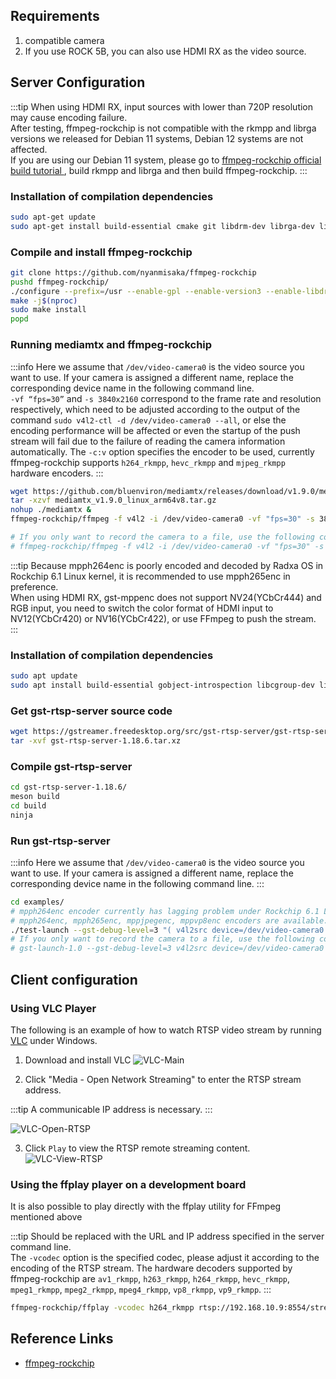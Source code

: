 ## Requirements

1. compatible camera
2. If you use ROCK 5B, you can also use HDMI RX as the video source.

## Server Configuration

<Tabs queryString="target">

<TabItem value="ffmpeg" label="Based on FFmpeg">

:::tip
When using HDMI RX, input sources with lower than 720P resolution may cause encoding failure.  
After testing, ffmpeg-rockchip is not compatible with the rkmpp and librga versions we released for Debian 11 systems, Debian 12 systems are not affected.  
If you are using our Debian 11 system, please go to [ ffmpeg-rockchip official build tutorial ](https://github.com/nyanmisaka/ffmpeg-rockchip/wiki/Compilation), build rkmpp and librga and then build ffmpeg-rockchip.
:::

### Installation of compilation dependencies

```bash
sudo apt-get update
sudo apt-get install build-essential cmake git libdrm-dev librga-dev librockchip-mpp-dev libsdl2*-dev libx264-dev libx265-dev pkg-config
```

### Compile and install ffmpeg-rockchip

```bash
git clone https://github.com/nyanmisaka/ffmpeg-rockchip
pushd ffmpeg-rockchip/
./configure --prefix=/usr --enable-gpl --enable-version3 --enable-libdrm --enable-rkmpp --enable-rkrga --enable-libx264 --enable-libx265 --enable-ffplay
make -j$(nproc)
sudo make install
popd
```

### Running mediamtx and ffmpeg-rockchip

:::info
Here we assume that `/dev/video-camera0` is the video source you want to use. If your camera is assigned a different name, replace the corresponding device name in the following command line.  
`-vf “fps=30”` and `-s 3840x2160` correspond to the frame rate and resolution respectively, which need to be adjusted according to the output of the command `sudo v4l2-ctl -d /dev/video-camera0 --all`, or else the encoding performance will be affected or even the startup of the push stream will fail due to the failure of reading the camera information automatically.
The `-c:v` option specifies the encoder to be used, currently ffmpeg-rockchip supports `h264_rkmpp`, `hevc_rkmpp` and `mjpeg_rkmpp` hardware encoders.
:::

```bash
wget https://github.com/bluenviron/mediamtx/releases/download/v1.9.0/mediamtx_v1.9.0_linux_arm64v8.tar.gz
tar -xzvf mediamtx_v1.9.0_linux_arm64v8.tar.gz
nohup ./mediamtx &
ffmpeg-rockchip/ffmpeg -f v4l2 -i /dev/video-camera0 -vf "fps=30" -s 3840x2160 -c:v h264_rkmpp -rc_mode AVBR -b:v 20M -minrate 10M -maxrate 40M -profile:v main -level 5.1 -f rtsp rtsp://0.0.0.0:8554/stream

# If you only want to record the camera to a file, use the following command
# ffmpeg-rockchip/ffmpeg -f v4l2 -i /dev/video-camera0 -vf "fps=30" -s 3840x2160 -c:v h264_rkmpp -rc_mode AVBR -b:v 20M -minrate 10M -maxrate 40M -profile:v main -level 5.1 /tmp/tmp.mp4
```

</TabItem>

<TabItem value="gstreamer" label="Based on Gstreamer">

:::tip
Because mpph264enc is poorly encoded and decoded by Radxa OS in Rockchip 6.1 Linux kernel, it is recommended to use mpph265enc in preference.  
When using HDMI RX, gst-mppenc does not support NV24(YCbCr444) and RGB input, you need to switch the color format of HDMI input to NV12(YCbCr420) or NV16(YCbCr422), or use FFmpeg to push the stream.
:::

### Installation of compilation dependencies

```bash
sudo apt update
sudo apt install build-essential gobject-introspection libcgroup-dev libgirepository1.0-dev libgstreamer-plugins-bad1.0-dev libgstreamer-plugins-base1.0-dev meson
```

### Get gst-rtsp-server source code

```bash
wget https://gstreamer.freedesktop.org/src/gst-rtsp-server/gst-rtsp-server-1.18.6.tar.xz
tar -xvf gst-rtsp-server-1.18.6.tar.xz
```

### Compile gst-rtsp-server

```bash
cd gst-rtsp-server-1.18.6/
meson build
cd build
ninja
```

### Run gst-rtsp-server

:::info
Here we assume that `/dev/video-camera0` is the video source you want to use. If your camera is assigned a different name, replace the corresponding device name in the following command line.
:::

```bash
cd examples/
# mpph264enc encoder currently has lagging problem under Rockchip 6.1 Linux kernel, we suggest to use mpph265enc encoder.
# mpph264enc, mpph265enc, mppjpegenc, mppvp8enc encoders are available. To change the encoder, you need to change the rtp*pay or *parse in the pipeline.
./test-launch --gst-debug-level=3 "( v4l2src device=/dev/video-camera0 ! queue ! mpph265enc bps=51200000 rc-mode=vbr ! rtph265pay name=pay0 pt=97 )"
# If you only want to record the camera to a file, use the following command
# gst-launch-1.0 --gst-debug-level=3 v4l2src device=/dev/video-camera0 ! queue ! mpph265enc bps=51200000 rc-mode=vbr ! h265parse ! mp4mux ! filesink location=output.mp4
```

</TabItem>

</Tabs>

## Client configuration

### Using VLC Player

The following is an example of how to watch RTSP video stream by running [VLC](https://www.videolan.org/vlc/) under Windows.

1. Download and install VLC
   ![VLC-Main](/img/general-tutorial/rtsp/VLC-Main-en.webp)

2. Click "Media - Open Network Streaming" to enter the RTSP stream address.

:::tip
A communicable IP address is necessary.
:::

![VLC-Open-RTSP](/img/general-tutorial/rtsp/VLC-Open-RTSP-en.webp)

3. Click `Play` to view the RTSP remote streaming content.
   ![VLC-View-RTSP](/img/general-tutorial/rtsp/VLC-View-RTSP-en.webp)

### Using the ffplay player on a development board

It is also possible to play directly with the ffplay utility for FFmpeg mentioned above

:::tip
Should be replaced with the URL and IP address specified in the server command line.  
The `-vcodec` option is the specified codec, please adjust it according to the encoding of the RTSP stream. The hardware decoders supported by ffmpeg-rockchip are `av1_rkmpp`, `h263_rkmpp`, `h264_rkmpp`, `hevc_rkmpp`, `mpeg1_rkmpp`, `mpeg2_rkmpp`, `mpeg4_rkmpp`, `vp8_rkmpp`, `vp9_rkmpp`.
:::

```bash
ffmpeg-rockchip/ffplay -vcodec h264_rkmpp rtsp://192.168.10.9:8554/stream
```

## Reference Links

- [ffmpeg-rockchip](https://github.com/nyanmisaka/ffmpeg-rockchip/wiki)

